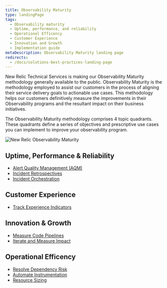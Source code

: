 ```yaml
---
title: Observability Maturity
type: landingPage
tags:
  - Observability maturity
  - Uptime, performance, and reliability
  - Operational Efficency
  - Customer Experience
  - Innovation and Growth
  - Implementation guide
metaDescription: Observability Maturity landing page
redirects:
  - /docs/solutions-best-practices-landing-page
---
```


<LandingPageHero>
 
 <HeroContent>
   New Relic Technical Services is making our Observability Maturity methodology generally available to the public. Observability Maturity is the methodology employed  to assist our customers in the process of aligning their service delivery goals to actionable use cases. This methodology helps our customers definitively measure the improvements in their Observability programs and the resultant impact on their business initiatives.
 
   The Observability Maturity methodology comprises 4 topic quadrants. These quadrants define a series of objectives and prescriptive use cases you can implement to improve your observability program.
   </HeroContent>
 
 ![New Relic Observability Maturity](./images/oma-v-drivers.png "New Relic Observability Maturity")
</LandingPageHero>

## Uptime, Performance & Reliability

- [Alert Quality Management (AQM)](/docs/new-relic-solutions/best-practices-guides/alerts-applied-intelligence/alert-quality-management-tutorial/)
- [Incident Retrospectives](/docs/new-relic-solutions/new-relic-solutions/measure-devops-success/incident-learning-retrospectives/)
- [Incident Orchestration](/docs/new-relic-solutions/new-relic-solutions/measure-devops-success/incident-orchestration-align-teams-tools-processes/)

## Customer Experience
- [Track Experience Indicators](/docs/new-relic-solutions/new-relic-solutions/measure-devops-success/customer-experience-improvement-track-experience-indicators/)

## Innovation & Growth
- [Measure Code Pipelines](/docs/new-relic-solutions/new-relic-solutions/measure-devops-success/measure-code-pipelines/)
- [Iterate and Measure Impact](/docs/new-relic-solutions/new-relic-solutions/measure-devops-success/iterate-measure-impact-track-metrics-after-deployments/)

## Operational Efficency
- [Resolve Dependency Risk](/docs/new-relic-solutions/new-relic-solutions/measure-devops-success/resolve-dependency-risk-identify-analyze-potential-issues/)
- [Automate Instrumentation](docs/new-relic-solutions/new-relic-solutions/measure-devops-success/automate-instrumentation/)
- [Resource Sizing](/docs/new-relic-solutions/new-relic-solutions/measure-devops-success/infrastructure-resource-sizing-analyze-operation-metrics/)

